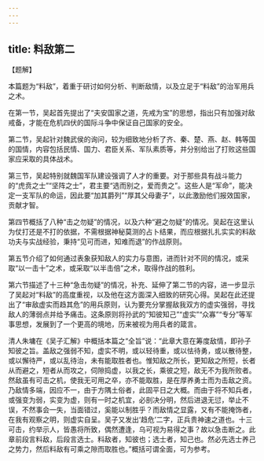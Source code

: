 ```yaml
---
---
---
```

title: 料敌第二
---




【题解】

本篇题为“料敌”，着重于研讨如何分析、判断敌情，以及立足于“料敌”的治军用兵之术。

在第一节，吴起首先提出了“夫安国家之道，先戒为宝”的思想，指出只有加强对敌戒备，才能在危机四伏的国际斗争中保证自己国家的安全。

第二节，吴起针对魏武侯的询问，较为细致地分析了齐、秦、楚、燕、赵、韩等国的国情，内容包括民情、国力、君臣关系、军队素质等，并分别给出了打败这些国家应采取的具体战术。

第三节，吴起特别就魏国军队建设强调了人才的重要。对于那些具有战斗能力的“虎贲之士”“坚阵之士”，君主要“选而别之，爱而贵之”。这些人是“军命”，能决定一支军队的命运，因此要“加其爵列”“厚其父母妻子”，以此激励他们报效国家，贡献才智。

第四节概括了八种“击之勿疑”的情况，以及六种“避之勿疑”的情况。吴起在这里认为仗打还是不打的依据，不需根据神秘莫测的占卜结果，而应根据扎扎实实的料敌功夫与实战经验，秉持“见可而进，知难而退”的作战原则。

第五节介绍了如何通过表象获知敌人的实力与意图，进而针对不同的情况，或采取“以一击十”之术，或采取“以半击倍”之术，取得作战的胜利。

第六节描述了十三种“急击勿疑”的情况，补充、延伸了第二节的内容，进一步显示了吴起对“料敌”的高度重视，以及他在这方面深入细致的研究心得。吴起在此还提出了“审敌虚实而趋其危”的用兵原则，认为要充分掌握敌我双方的虚实强弱，寻找敌人的薄弱点并给予痛击。这条原则将孙武的“知彼知己”“虚实”“众寡”“专分”等军事思想，发展到了一个更高的境地，历来被视为用兵者的箴言。

清人朱墉在《吴子汇解》中概括本篇之“全旨”说：“此章大意在筹度敌情，即孙子知彼之旨。盖敌之强弱不知，虚实不明，或以轻待重，或以怯待勇，或以散待整，或以懈待严，或以乱待治，未有能取胜者也。惟知敌之所长，更知敌之所短，长者从而避之，短者从而攻之，伺隙捣虚，以我之长，乘彼之短，敌无不为我所败者。然敌虽有可击之机，使我无可用之卒，亦不能取胜，是在厚养勇士而为击敌之资。乃敌情多端，因应不一，由于方隅土俗者，此固平日之大概。而由于将不知兵者，或强变为弱，实变为虚，则有一时之机宜，必剖决分明，然后进退无愆，举止不误，不然事会一失，当面错过，奚能以制胜乎？而敌情之显露，又有不能掩饰者，在我有观察之明，则虚实自呈。吴子又发出‘趋危’二字，正兵贵神速之道也。十三可击，约举示人，皆愚将所致，偶然遭逢，乌可视为易得之事？故以急击断之。此章前段言料敌，后段言选士。料敌者，知彼也；选士者，知己也。然必先选士养己之势力，然后料敌有可乘之隙而取胜也。”概括可谓全面，可为参考。